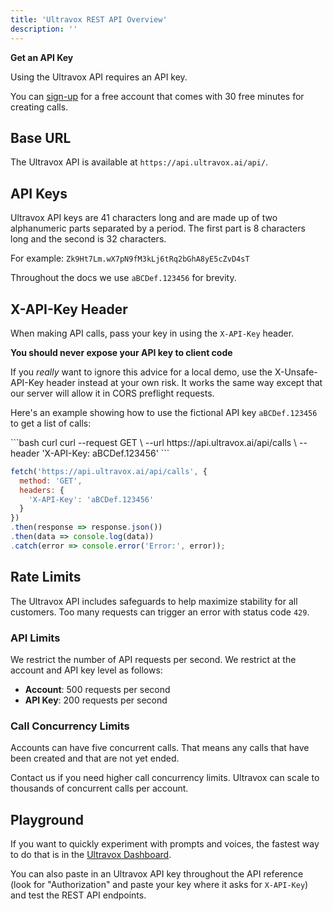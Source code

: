 ```yaml
---
title: 'Ultravox REST API Overview'
description: ''
---
```

<Info>
  <b>Get an API Key</b>

  Using the Ultravox API requires an API key.

  You can [sign-up](https://app.ultravox.ai) for a free account that comes with 30 free minutes for creating calls.
</Info>

## Base URL
The Ultravox API is available at `https://api.ultravox.ai/api/`.

## API Keys
Ultravox API keys are 41 characters long and are made up of two alphanumeric parts separated by a period. The first part is 8 characters long and the second is 32 characters.

For example: `Zk9Ht7Lm.wX7pN9fM3kLj6tRq2bGhA8yE5cZvD4sT`

Throughout the docs we use `aBCDef.123456` for brevity.

## X-API-Key Header
When making API calls, pass your key in using the `X-API-Key` header.

<Warning>
  <b>You should never expose your API key to client code</b>

  If you *really* want to ignore this advice for a local demo, use the X-Unsafe-API-Key header instead at your own risk. It works the same way except that our server will allow it in CORS preflight requests.
</Warning>

Here's an example showing how to use the fictional API key `aBCDef.123456` to get a list of calls:

<CodeGroup>
```bash curl
curl --request GET \
--url https://api.ultravox.ai/api/calls \
--header 'X-API-Key: aBCDef.123456'
```

```js JavaScript
fetch('https://api.ultravox.ai/api/calls', {
  method: 'GET',
  headers: {
    'X-API-Key': 'aBCDef.123456'
  }
})
.then(response => response.json())
.then(data => console.log(data))
.catch(error => console.error('Error:', error));
```
</CodeGroup>

## Rate Limits
The Ultravox API includes safeguards to help maximize stability for all customers. Too many requests can trigger an error with status code `429`.

### API Limits
We restrict the number of API requests per second. We restrict at the account and API key level as follows:
* **Account**: 500 requests per second
* **API Key**: 200 requests per second

### Call Concurrency Limits
Accounts can have five concurrent calls. That means any calls that have been created and that are not yet ended.

Contact us if you need higher call concurrency limits. Ultravox can scale to thousands of concurrent calls per account.

## Playground
If you want to quickly experiment with prompts and voices, the fastest way to do that is in the [Ultravox Dashboard](https://app.ultravox.ai/playground).

You can also paste in an Ultravox API key throughout the API reference (look for "Authorization" and paste your key where it asks for `X-API-Key`) and test the REST API endpoints.